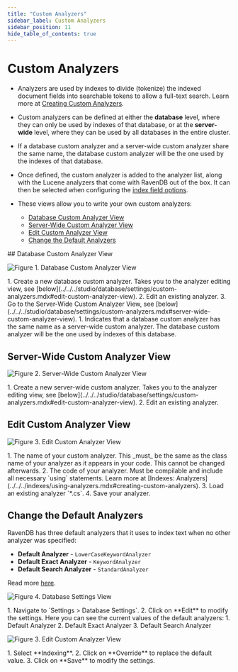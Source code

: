 ```yaml
---
title: "Custom Analyzers"
sidebar_label: Custom Analyzers
sidebar_position: 11
hide_table_of_contents: true
---
```



# Custom Analyzers
<Admonition type="note" title="Note">

* Analyzers are used by indexes to divide (tokenize) the indexed document fields into searchable 
tokens to allow a full-text search. Learn more at [Creating Custom Analyzers](../../../indexes/using-analyzers.mdx#creating-custom-analyzers).  

* Custom analyzers can be defined at either the **database** level, where they can only be used by 
indexes of that database, or at the **server-wide** level, where they can be used by all databases 
in the entire cluster.  

* If a database custom analyzer and a server-wide custom analyzer share the same name, the database 
custom analyzer will be the one used by the indexes of that database.  

* Once defined, the custom analyzer is added to the analyzer list, along with the Lucene analyzers 
that come with RavenDB out of the box. It can then be selected when configuring the 
[index field options](../../../studio/database/indexes/create-map-index.mdx#index-field-options).  

* These views allow you to write your own custom analyzers:  
  * [Database Custom Analyzer View](../../../studio/database/settings/custom-analyzers.mdx#database-custom-analyzer-view)  
  * [Server-Wide Custom Analyzer View](../../../studio/database/settings/custom-analyzers.mdx#server-wide-custom-analyzer-view)  
  * [Edit Custom Analyzer View](../../../studio/database/settings/custom-analyzers.mdx#edit-custom-analyzer-view)  
  * [Change the Default Analyzers](../../../studio/database/settings/custom-analyzers.mdx#change-the-default-analyzers)

</Admonition>
## Database Custom Analyzer View

![Figure 1. Database Custom Analyzer View](./assets/custom-analyzer-1.png)

<Admonition type="warning" title="Warning">
1. Create a new database custom analyzer. Takes you to the analyzer editing view, see [below](../../../studio/database/settings/custom-analyzers.mdx#edit-custom-analyzer-view).  
2. Edit an existing analyzer.  
3. Go to the Server-Wide Custom Analyzer View, see [below](../../../studio/database/settings/custom-analyzers.mdx#server-wide-custom-analyzer-view).  
</Admonition>

<Admonition type="info" title="Info">
1. Indicates that a database custom analyzer has the same name as a server-wide custom analyzer.  
The database custom analyzer will be the one used by indexes of this database.  
</Admonition>



## Server-Wide Custom Analyzer View

![Figure 2. Server-Wide Custom Analyzer View](./assets/custom-analyzer-2.png)

<Admonition type="warning" title="Warning">
1. Create a new server-wide custom analyzer. Takes you to the analyzer editing view, see 
[below](../../../studio/database/settings/custom-analyzers.mdx#edit-custom-analyzer-view).  
2. Edit an existing analyzer.  
</Admonition>



## Edit Custom Analyzer View

![Figure 3. Edit Custom Analyzer View](./assets/custom-analyzer-3.png)

<Admonition type="warning" title="Warning">
1. The name of your custom analyzer. This _must_ be the same as the class name of your analyzer as it appears 
in your code. This cannot be changed afterwards.  
2. The code of your analyzer. Must be compilable and include all necessary `using` statements. Learn more at 
[Indexes: Analyzers](../../../indexes/using-analyzers.mdx#creating-custom-analyzers).  
3. Load an existing analyzer `*.cs`.  
4. Save your analyzer.  
</Admonition>



## Change the Default Analyzers

RavenDB has three default analyzers that it uses to index text when no other analyzer was specified:  

* **Default Analyzer** - `LowerCaseKeywordAnalyzer`  
* **Default Exact Analyzer** - `KeywordAnalyzer`  
* **Default Search Analyzer** - `StandardAnalyzer`  

Read more [here](../../../indexes/using-analyzers.mdx#ravendb).

![Figure 4. Database Settings View](./assets/custom-analyzer-4.png)

<Admonition type="warning" title="Warning">
1. Navigate to `Settings > Database Settings`.  
2. Click on **Edit** to modify the settings.  
</Admonition>

<Admonition type="info" title="Info">
Here you can see the current values of the default analyzers:  
1. Default Analyzer  
2. Default Exact Analyzer  
3. Default Search Analyzer  
</Admonition>

![Figure 3. Edit Custom Analyzer View](./assets/custom-analyzer-5.png)

<Admonition type="warning" title="Warning">
1. Select **Indexing**.  
2. Click on **Override** to replace the default value.  
3. Click on **Save** to modify the settings.  
</Admonition>



